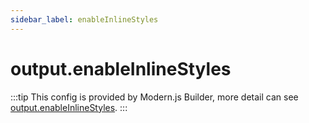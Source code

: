 ```yaml
---
sidebar_label: enableInlineStyles
---
```


# output.enableInlineStyles

:::tip
This config is provided by Modern.js Builder, more detail can see [output.enableInlineStyles](https://modernjs.dev/builder/en/api/config-output.html#outputenableinlinestyles).
:::


<Main />
